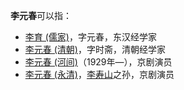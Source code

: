'''李元春'''可以指：
* [[李育_(儒家)|李育 (儒家)]]，字元春，东汉经学家
* [[李元春_(清朝)|李元春 (清朝)]]，字时斋，清朝经学家
* [[李元春_(河间)|李元春 (河间)]]（1929年—），京剧演员
* [[李元春_(永清)|李元春 (永清)]]，[[李寿山|李寿山]]之孙，京剧演员
{{disambig}}